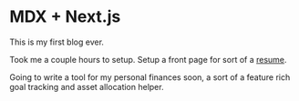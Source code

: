 
# MDX + Next.js

This is my first blog ever.

Took me a couple hours to setup.
Setup a front page for sort of a [resume](/).

Going to write a tool for my personal finances soon, a sort of a
feature rich goal tracking and asset allocation helper.
